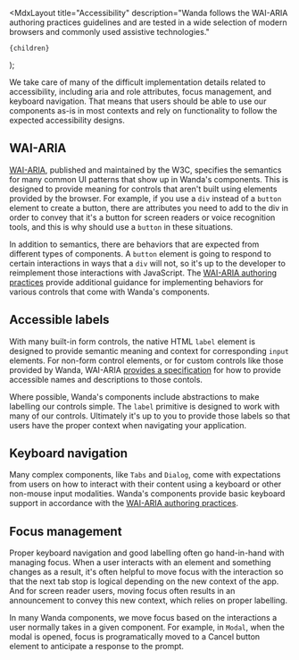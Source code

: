 
  <MdxLayout
    title="Accessibility"
    description="Wanda follows the WAI-ARIA authoring practices guidelines and are tested in a wide selection of modern browsers and commonly used assistive technologies."
  >
    {children}
  </MdxLayout>
);

We take care of many of the difficult implementation details related to accessibility, including aria and role attributes, focus management, and keyboard navigation. That means that users should be able to use our components as-is in most contexts and rely on functionality to follow the expected accessibility designs.

## WAI-ARIA

[WAI-ARIA](https://www.w3.org/TR/wai-aria-1.2/), published and maintained by the W3C, specifies the semantics for many common UI patterns that show up in Wanda's components. This is designed to provide meaning for controls that aren't built using elements provided by the browser. For example, if you use a `div` instead of a `button` element to create a button, there are attributes you need to add to the div in order to convey that it's a button for screen readers or voice recognition tools, and this is why should use a `button` in these situations.

In addition to semantics, there are behaviors that are expected from different types of components. A `button` element is going to respond to certain interactions in ways that a `div` will not, so it's up to the developer to reimplement those interactions with JavaScript. The [WAI-ARIA authoring practices](https://www.w3.org/TR/wai-aria-practices-1.2/) provide additional guidance for implementing behaviors for various controls that come with Wanda's components.

## Accessible labels

With many built-in form controls, the native HTML `label` element is designed to provide semantic meaning and context for corresponding `input` elements. For non-form control elements, or for custom controls like those provided by Wanda, WAI-ARIA [provides a specification](https://www.w3.org/TR/wai-aria-1.2/#namecalculation) for how to provide accessible names and descriptions to those contols.

Where possible, Wanda's components include abstractions to make labelling our controls simple. The `label` primitive is designed to work with many of our controls. Ultimately it's up to you to provide those labels so that users have the proper context when navigating your application.

## Keyboard navigation

Many complex components, like `Tabs` and `Dialog`, come with expectations from users on how to interact with their content using a keyboard or other non-mouse input modalities. Wanda's components provide basic keyboard support in accordance with the [WAI-ARIA authoring practices](https://www.w3.org/TR/wai-aria-practices-1.2/).

## Focus management

Proper keyboard navigation and good labelling often go hand-in-hand with managing focus. When a user interacts with an element and something changes as a result, it's often helpful to move focus with the interaction so that the next tab stop is logical depending on the new context of the app. And for screen reader users, moving focus often results in an announcement to convey this new context, which relies on proper labelling.

In many Wanda components, we move focus based on the interactions a user normally takes in a given component. For example, in `Modal`, when the modal is opened, focus is programatically moved to a Cancel button element to anticipate a response to the prompt.
